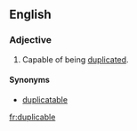 ==English==

===Adjective===
{{en-adj|-}}

# Capable of being [[duplicate]]d.

====Synonyms====
* [[duplicatable]]

[[fr:duplicable]]
